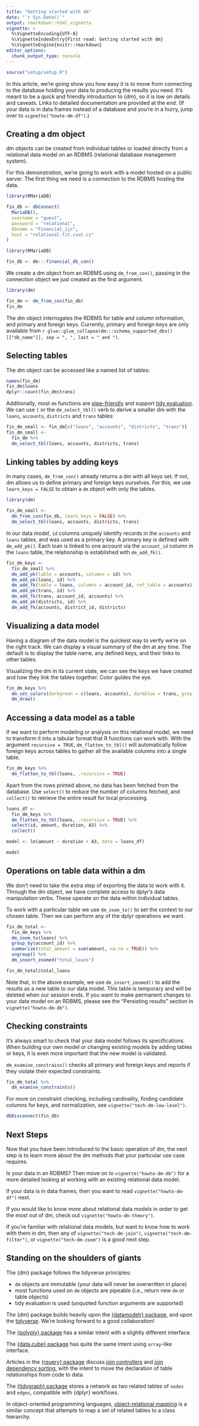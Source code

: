 ```yaml
---
title: "Getting started with dm"
date: "`r Sys.Date()`"
output: rmarkdown::html_vignette
vignette: >
  %\VignetteEncoding{UTF-8}
  %\VignetteIndexEntry{First read: Getting started with dm}
  %\VignetteEngine{knitr::rmarkdown}
editor_options:
  chunk_output_type: console
---
```


``````r
source("setup/setup.R")
``````


In this article, we're going show you how easy it is to move from connecting to the database holding your data to producing the results you need.
It's meant to be a quick and friendly introduction to {dm}, so it is low on details and caveats.
Links to detailed documentation are provided at the end.
(If your data is in data frames instead of a database and you're in a hurry, jump over to `vignette("howto-dm-df")`.)

## Creating a dm object

dm objects can be created from individual tables or loaded directly from a relational data model on an RDBMS (relational database management system).

For this demonstration, we're going to work with a model hosted on a public server.
The first thing we need is a connection to the RDBMS hosting the data.

``````r
library(RMariaDB)

fin_db <- dbConnect(
  MariaDB(),
  username = "guest",
  password = "relational",
  dbname = "Financial_ijs",
  host = "relational.fit.cvut.cz"
)
``````

``````r
library(RMariaDB)

fin_db <- dm:::financial_db_con()
``````

We create a dm object from an RDBMS using `dm_from_con()`, passing in the connection object we just created as the first argument.

``````r
library(dm)

fin_dm <- dm_from_con(fin_db)
fin_dm
``````

The dm object interrogates the RDBMS for table and column information, and primary and foreign keys.
Currently, primary and foreign keys are only available from `r glue::glue_collapse(dm:::schema_supported_dbs()[["db_name"]], sep = ", ", last = " and ")`.


## Selecting tables

The dm object can be accessed like a named list of tables:

```r
names(fin_dm)
fin_dm$loans
dplyr::count(fin_dm$trans)
```

Additionally, most `dm` functions are [pipe-friendly](https://r4ds.had.co.nz/pipes.html) and support [tidy evaluation](https://adv-r.hadley.nz/metaprogramming.html).
We can use `[` or the `dm_select_tbl()` verb to derive a smaller dm with the `loans`, `accounts`, `districts` and `trans` tables:

```r
fin_dm_small <- fin_dm[c("loans", "accounts", "districts", "trans")]
fin_dm_small <-
  fin_dm %>%
  dm_select_tbl(loans, accounts, districts, trans)
```

## Linking tables by adding keys

In many cases, `dm_from_con()` already returns a dm with all keys set.
If not, dm allows us to define primary and foreign keys ourselves.
For this, we use `learn_keys = FALSE` to obtain a `dm` object with only the tables.

``````r
library(dm)

fin_dm_small <-
  dm_from_con(fin_db, learn_keys = FALSE) %>%
  dm_select_tbl(loans, accounts, districts, trans)
``````

In our data model, `id` columns uniquely identify records in the `accounts` and `loans` tables, and was used as a primary key.
A primary key is defined with `dm_add_pk()`.
Each loan is linked to one account via the `account_id` column in the `loans` table, the relationship is established with `dm_add_fk()`.

```r
fin_dm_keys <-
  fin_dm_small %>%
  dm_add_pk(table = accounts, columns = id) %>%
  dm_add_pk(loans, id) %>%
  dm_add_fk(table = loans, columns = account_id, ref_table = accounts) %>%
  dm_add_pk(trans, id) %>%
  dm_add_fk(trans, account_id, accounts) %>%
  dm_add_pk(districts, id) %>%
  dm_add_fk(accounts, district_id, districts)
```

## Visualizing a data model

Having a diagram of the data model is the quickest way to verify we're on the right track.
We can display a visual summary of the dm at any time.
The default is to display the table name, any defined keys, and their links to other tables.

Visualizing the dm in its current state, we can see the keys we have created and how they link the tables together.
Color guides the eye.

```r
fin_dm_keys %>%
  dm_set_colors(darkgreen = c(loans, accounts), darkblue = trans, grey = districts) %>%
  dm_draw()
```

## Accessing a data model as a table

If we want to perform modeling or analysis on this relational model, we need to transform it into a tabular format that R functions can work with.
With the argument `recursive = TRUE`, `dm_flatten_to_tbl()` will automatically follow foreign keys across tables to gather all the available columns into a single table.

```r
fin_dm_keys %>%
  dm_flatten_to_tbl(loans, .recursive = TRUE)
```

Apart from the rows printed above, no data has been fetched from the database.
Use `select()` to reduce the number of columns fetched, and `collect()` to retrieve the entire result for local processing.

```r
loans_df <-
  fin_dm_keys %>%
  dm_flatten_to_tbl(loans, .recursive = TRUE) %>%
  select(id, amount, duration, A3) %>%
  collect()

model <- lm(amount ~ duration + A3, data = loans_df)

model
```


## Operations on table data within a dm

We don't need to take the extra step of exporting the data to work with it.
Through the dm object, we have complete access to dplyr's data manipulation verbs.
These operate on the data within individual tables.

To work with a particular table we use `dm_zoom_to()` to set the context to our chosen table.
Then we can perform any of the dplyr operations we want.

```r
fin_dm_total <-
  fin_dm_keys %>%
  dm_zoom_to(loans) %>%
  group_by(account_id) %>%
  summarize(total_amount = sum(amount, na.rm = TRUE)) %>%
  ungroup() %>%
  dm_insert_zoomed("total_loans")

fin_dm_total$total_loans
```

Note that, in the above example, we use `dm_insert_zoomed()` to add the results as a new table to our data model.
This table is temporary and will be deleted when our session ends.
If you want to make permanent changes to your data model on an RDBMS, please see the "Persisting results" section in `vignette("howto-dm-db")`.


## Checking constraints

It's always smart to check that your data model follows its specifications.
When building our own model or changing existing models by adding tables or keys, it is even more important that the new model is validated.

`dm_examine_constrains()` checks all primary and foreign keys and reports if they violate their expected constraints.

```r
fin_dm_total %>%
  dm_examine_constraints()
```

For more on constraint checking, including cardinality, finding candidate columns for keys, and normalization, see `vignette("tech-dm-low-level")`.

``````r
dbDisconnect(fin_db)
``````

## Next Steps

Now that you have been introduced to the basic operation of dm, the next step is to learn more about the dm methods that your particular use case requires.

Is your data in an RDBMS? Then move on to `vignette("howto-dm-db")` for a more detailed looking at working with an existing relational data model.

If your data is in data frames, then you want to read `vignette("howto-dm-df")` next.

If you would like to know more about relational data models in order to get the most out of dm, check out `vignette("howto-dm-theory")`.

If you're familiar with relational data models, but want to know how to work with them in dm, then any of `vignette("tech-dm-join")`, `vignette("tech-dm-filter")`, or `vignette("tech-dm-zoom")` is a good next step.


## Standing on the shoulders of giants

The {dm} package follows the tidyverse principles:

- `dm` objects are immutable (your data will never be overwritten in place)
- most functions used on `dm` objects are pipeable (i.e., return new `dm` or table objects)
- tidy evaluation is used (unquoted function arguments are supported)

The {dm} package builds heavily upon the [{datamodelr} package](https://github.com/bergant/datamodelr), and upon the [tidyverse](https://www.tidyverse.org/).
We're looking forward to a good collaboration!

The [{polyply} package](https://github.com/russHyde/polyply) has a similar intent with a slightly different interface.

The [{data.cube} package](https://github.com/jangorecki/data.cube) has quite the same intent using `array`-like interface.

Articles in the [{rquery} package](https://github.com/WinVector/rquery) discuss [join controllers](https://github.com/WinVector/rquery/blob/master/extras/JoinController.md) and [join dependency sorting](https://github.com/WinVector/rquery/blob/master/extras/DependencySorting.md), with the intent to move the declaration of table relationships from code to data.

The [{tidygraph} package](https://github.com/thomasp85/tidygraph) stores a network as two related tables of `nodes` and `edges`, compatible with {dplyr} workflows.

In object-oriented programming languages, [object-relational mapping](https://en.wikipedia.org/wiki/Object-relational_mapping) is a similar concept that attempts to map a set of related tables to a class hierarchy.
